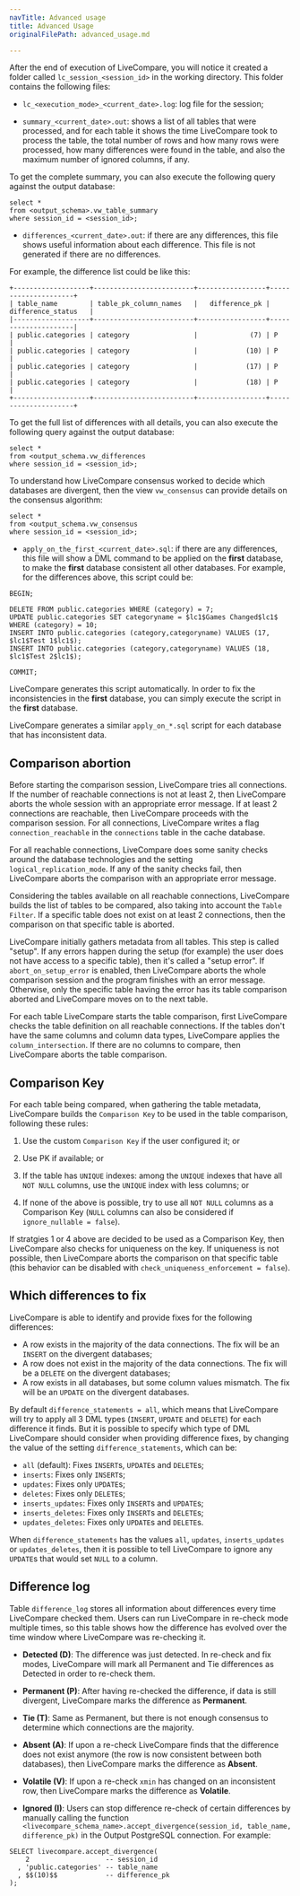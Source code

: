 ```yaml
---
navTitle: Advanced usage
title: Advanced Usage
originalFilePath: advanced_usage.md

---
```


After the end of execution of LiveCompare, you will notice it created a folder
called `lc_session_<session_id>` in the working directory. This folder contains
the following files:

-   `lc_<execution_mode>_<current_date>.log`: log file for the session;

-   `summary_<current_date>.out`: shows a list of all tables that were processed,
    and for each table it shows the time LiveCompare took to process the table, the
    total number of rows and how many rows were processed, how many
    differences were found in the table, and also the maximum number of ignored columns,
    if any.

To get the complete summary, you can also execute the following query against
the output database:

```postgresql
select *
from <output_schema>.vw_table_summary
where session_id = <session_id>;
```

-   `differences_<current_date>.out`: if there are any differences, this file
    shows useful information about each difference. This file is not generated if
    there are no differences.

For example, the difference list could be like this:

```text
+-------------------+-------------------------+-----------------+---------------------+
| table_name        | table_pk_column_names   |   difference_pk | difference_status   |
|-------------------+-------------------------+-----------------+---------------------|
| public.categories | category                |             (7) | P                   |
| public.categories | category                |            (10) | P                   |
| public.categories | category                |            (17) | P                   |
| public.categories | category                |            (18) | P                   |
+-------------------+-------------------------+-----------------+---------------------+
```

To get the full list of differences with all details, you can also execute the
following query against the output database:

```postgresql
select *
from <output_schema.vw_differences
where session_id = <session_id>;
```

To understand how LiveCompare consensus worked to decide which databases are
divergent, then the view `vw_consensus` can provide details on the consensus
algorithm:

```postgresql
select *
from <output_schema.vw_consensus
where session_id = <session_id>;
```

-   `apply_on_the_first_<current_date>.sql`: if there are any differences, this
    file will show a DML command to be applied on the **first** database, to make
    the **first** database consistent all other databases. For example, for the
    differences above, this script could be:

```postgresql
BEGIN;

DELETE FROM public.categories WHERE (category) = 7;
UPDATE public.categories SET categoryname = $lc1$Games Changed$lc1$ WHERE (category) = 10;
INSERT INTO public.categories (category,categoryname) VALUES (17, $lc1$Test 1$lc1$);
INSERT INTO public.categories (category,categoryname) VALUES (18, $lc1$Test 2$lc1$);

COMMIT;
```

LiveCompare generates this script automatically. In order to fix the
inconsistencies in the **first** database, you can simply execute the script in
the **first** database.

LiveCompare generates a similar `apply_on_*.sql` script for each database that
has inconsistent data.

## Comparison abortion

Before starting the comparison session, LiveCompare tries all connections. If the
number of reachable connections is not at least 2, then LiveCompare aborts the
whole session with an appropriate error message. If at least 2 connections are
reachable, then LiveCompare proceeds with the comparison session. For all
connections, LiveCompare writes a flag `connection_reachable` in the `connections`
table in the cache database.

For all reachable connections, LiveCompare does some sanity checks around the
database technologies and the setting `logical_replication_mode`. If any of the
sanity checks fail, then LiveCompare aborts the comparison with an appropriate
error message.

Considering the tables available on all reachable connections, LiveCompare builds
the list of tables to be compared, also taking into account the `Table Filter`. If
a specific table does not exist on at least 2 connections, then the comparison on
that specific table is aborted.

LiveCompare initially gathers metadata from all tables. This step is called "setup".
If any errors happen during the setup (for example) the user does not have access
to a specific table), then it's called a "setup error". If `abort_on_setup_error`
is enabled, then LiveCompare aborts the whole comparison session and the program
finishes with an error message. Otherwise, only the specific table having the error
has its table comparison aborted and LiveCompare moves on to the next table.

For each table LiveCompare starts the table comparison, first LiveCompare checks
the table definition on all reachable connections. If the tables don't have the
same columns and column data types, LiveCompare applies the `column_intersection`.
If there are no columns to compare, then LiveCompare aborts the table comparison.

## Comparison Key

For each table being compared, when gathering the table metadata, LiveCompare
builds the `Comparison Key` to be used in the table comparison, following these
rules:

1. Use the custom `Comparison Key` if the user configured it; or

2. Use PK if available; or

3. If the table has `UNIQUE` indexes: among the `UNIQUE` indexes that have all
`NOT NULL` columns, use the `UNIQUE` index with less columns; or

4. If none of the above is possible, try to use all `NOT NULL` columns as a
Comparison Key (`NULL` columns can also be considered if `ignore_nullable = false`).

If stratgies 1 or 4 above are decided to be used as a Comparison Key, then
LiveCompare also checks for uniqueness on the key. If uniqueness is not possible,
then LiveCompare aborts the comparison on that specific table (this behavior can be
disabled with `check_uniqueness_enforcement = false`).

## Which differences to fix

LiveCompare is able to identify and provide fixes for the following differences:

-   A row exists in the majority of the data connections. The fix will be an
    `INSERT` on the divergent databases;
-   A row does not exist in the majority of the data connections. The fix will be
    a `DELETE` on the divergent databases;
-   A row exists in all databases, but some column values mismatch. The fix will
    be an `UPDATE` on the divergent databases.

By default `difference_statements = all`, which means that LiveCompare will try
to apply all 3 DML types (`INSERT`, `UPDATE` and `DELETE`) for each difference
it finds. But it is possible to specify which type of DML LiveCompare should
consider when providing difference fixes, by changing the value of
the setting `difference_statements`, which can be:

-   `all` (default): Fixes `INSERT`s, `UPDATE`s and `DELETE`s;
-   `inserts`: Fixes only `INSERT`s;
-   `updates`: Fixes only `UPDATE`s;
-   `deletes`: Fixes only `DELETE`s;
-   `inserts_updates`: Fixes only `INSERT`s and `UPDATE`s;
-   `inserts_deletes`: Fixes only `INSERT`s and `DELETE`s;
-   `updates_deletes`: Fixes only `UPDATE`s and `DELETE`s.

When `difference_statements` has the values `all`, `updates`, `inserts_updates`
or `updates_deletes`, then it is possible to tell LiveCompare to ignore any
`UPDATE`s that would set `NULL` to a column.

## Difference log

Table `difference_log` stores all information about differences every time
LiveCompare checked them. Users can run LiveCompare in re-check mode multiple
times, so this table shows how the difference has evolved over the time window
where LiveCompare was re-checking it.

-   **Detected (D)**: The difference was just detected. In re-check and fix modes,
    LiveCompare will mark all Permanent and Tie differences as Detected in order to
    re-check them.

-   **Permanent (P)**: After having re-checked the difference, if data is still
    divergent, LiveCompare marks the difference as **Permanent**.

-   **Tie (T)**: Same as Permanent, but there is not enough consensus to determine
    which connections are the majority.

-   **Absent (A)**: If upon a re-check LiveCompare finds that the difference does
    not exist anymore (the row is now consistent between both databases), then
    LiveCompare marks the difference as **Absent**.

-   **Volatile (V)**: If upon a re-check `xmin` has changed on an inconsistent
    row, then LiveCompare marks the difference as **Volatile**.

-   **Ignored (I)**: Users can stop difference re-check of certain differences by
    manually calling the function
    `<livecompare_schema_name>.accept_divergence(session_id, table_name, difference_pk)`
    in the Output PostgreSQL connection. For example:

```postgresql
SELECT livecompare.accept_divergence(
    2                   -- session_id
  , 'public.categories' -- table_name
  , $$(10)$$            -- difference_pk
);
```
